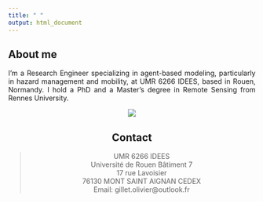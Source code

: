 ```yaml
---
title: " "
output: html_document
---
```


<style>
body {
text-align: justify}
</style>

## About me
 
I’m a Research Engineer specializing in agent-based modeling, particularly in hazard management and mobility, at UMR 6266 IDEES, based in Rouen, Normandy. I hold  a PhD and a Master's degree in Remote Sensing from Rennes University.

<center>
![](images/trafic_brest.gif)

## Contact

> UMR 6266 IDEES  
> Université de Rouen Bâtiment 7  
> 17 rue Lavoisier  
> 76130 MONT SAINT AIGNAN CEDEX  
> Email: gillet.olivier@outlook.fr  

